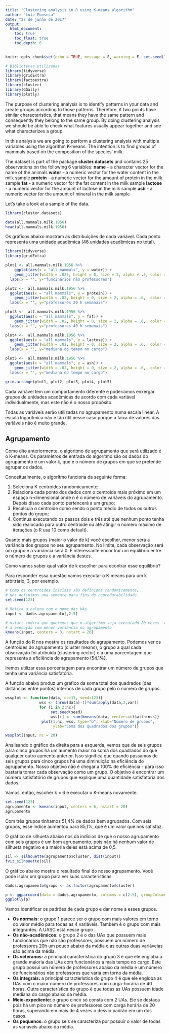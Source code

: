 ```yaml
---
title: "Clustering analysis in R using K-means algorithm"
author: "Luiz Fonseca"
date: "27 de junho de 2017"
output:
  html_document:
    toc: true
    toc_float: true
    toc_depth: 6
---
```


```r
knitr::opts_chunk$set(echo = TRUE, message = F, warning = F, set.seed(123))
```

```r
# Bibliotecas utilizadas
library(tidyverse)
library(gridExtra)
library(factoextra)
library(cluster)
library(GGally)
library(plotly)
```

The purpose of clustering analysis is to identify patterns in your data and create groups according to those patterns. Therefore, if two points have similar characteristics, that means they have the same pattern and consequently they belong to the same group. By doing clustering analysis we should be able to check what features usually appear together and see what characterizes a group. 

In this analysis we are going to perform a clustering analysis with multiple variables using the algorithm K-means. The intention is to find groups of mammals based on the composition of the species' milk.

The dataset is part of the package **cluster.datasets** and contains 25 observations on the following 6 variables:
**name** - a character vector for the name of the animals
**water** - a numeric vector for the water content in the milk sample
**protein** - a numeric vector for the amount of protein in the milk sample
**fat** - a numeric vector for the fat content in the milk sample
**lactose** - a numeric vector for the amount of lactose in the milk sample
**ash** - a numeric vector for the amount of mineral in the milk sample

Let's take a look at a sample of the data.

```r
library(cluster.datasets)

data(all.mammals.milk.1956)
head(all.mammals.milk.1956)
```


Os gráficos abaixo mostram as distribuições de cada variável. Cada ponto representa uma unidade acadêmica (46 unidades acadêmicas no total).

```r
library(tidyverse)
library(gridExtra)

plot1 <- all.mammals.milk.1956 %>% 
    ggplot(aes(x = "all mammals", y = water)) + 
    geom_jitter(width = .025, height = 0, size = 2, alpha = .5, color = "blue") +
  labs(x = "", y="funcinários não professores")

plot2 <-  all.mammals.milk.1956 %>%
  ggplot(aes(x = "all mammals", y = protein)) + 
    geom_jitter(width = .02, height = 0, size = 2, alpha = .6,  color = "orange") +
  labs(x = "", y="professores 20 h semanais")

plot3 <-  all.mammals.milk.1956 %>%
  ggplot(aes(x = "all mammals", y = fat)) + 
    geom_jitter(width = .02, height = 0, size = 2, alpha = .6,  color = "green") +
  labs(x = "", y="professores 40 h semanais")

plot4 <-  all.mammals.milk.1956 %>%
  ggplot(aes(x = "all mammals", y = lactose)) + 
    geom_jitter(width = .02, height = 0, size = 2, alpha = .6,  color = "red") +
  labs(x = "", y="mediana do tempo no cargo")

plot5 <-  all.mammals.milk.1956 %>%
  ggplot(aes(x = "all mammals", y = ash)) + 
    geom_jitter(width = .02, height = 0, size = 2, alpha = .6,  color = "violet") +
  labs(x = "", y="mediana do tempo no cargo")

grid.arrange(plot1, plot2, plot3, plot4, plot5)
```

Cada variável tem um comportamento diferente e poderíamos enxergar grupos de unidades acadêmicas de acordo com cada variável individualmente, mas este não é o nosso propósito.

Todas as variáveis serão utilizadas no agrupamento numa escala linear. A escala logarítmica não é tão útil nesse caso porque a faixa de valores das variáveis não é muito grande.

## Agrupamento

Como dito anteriormente, o algoritmo de agrupamento que será utilizado é o K-means. Os paramêtros de entrada do algorítmo são os dados do agrupamento e um valor k, que é o número de grupos em que se pretende agrupar os dados. 

Conceitualmente, o algorítmo funciona da seguinte forma:

<ol>
<li> Seleciona K centroides randomicamente; </li>
<li> Relaciona cada ponto dos dados com o centroide mais próximo em um espaço n-dimensional onde n é o número de variáveis do agrupamento. Depois disso cada ponto pertencerá a um grupo;</li>
<li> Recalcula o centroide como sendo o ponto médio de todos os outros pontos do grupo;</li>
<li> Continua executando os passos dois e três até que nenhum ponto tenha sido realocado para outro centroide ou até atingir o número máximo de iterações (o R usa 10 como default).</li>
</ol>

Quanto mais grupos (maior o valor de k) você escolher, menor será a variância dos grupos no seu agrupamento. No limite, cada observação será um grupo e a variância será 0. É interessante encontrar um equilíbrio entre o número de grupos e a variância destes.

Como vamos saber qual valor de k escolher para econtrar esse equilíbrio?

Para responder essa questão vamos executar o K-means para um k arbitrário, 3, por exemplo.

```r
# Como os centroides iniciais são definidos randomicamente, 
# nós definimos uma semente para fins de reprodutabilidade.
set.seed(123)

# Retira a coluna com o nome das UAs
input <- dados.agrupamento[,2:5]

# nstart indica que queremos que o algoritmo seja executado 20 vezes. A função irá selecionar
# a execução com menor variância no agrupamento
kmeans(input, centers = 3, nstart = 20)
```

A função do R nos mostra os resultados do agrupamento. Podemos ver os centroides do agrupamento (cluster means), o grupo a qual cada observação foi atribuída (clustering vector) e a uma porcentagem que representa a eficiência do agrupamento (54.1%). 

Iremos utilizar essa porcentagem para encontrar um número de grupos que tenha uma variância satisfatória.

A função abaixo produz um gráfico da soma total dos quadrados (das distâncias entre pontos) internos de cada grupo pelo o número de grupos.

```r
wssplot <- function(data, nc=15, seed=123){
               wss <- (nrow(data)-1)*sum(apply(data,2,var))
               for (i in 2:nc){
                    set.seed(seed)
                    wss[i] <- sum(kmeans(data, centers=i)$withinss)}
                plot(1:nc, wss, type="b", xlab="Número de grupos",
                     ylab="Soma dos quadrados dos grupos")}

wssplot(input, nc = 20)
```

Analisando o gráfico da direita para a esquerda, vemos que de seis grupos para cinco grupos há um aumento maior na soma dos quadrados do que qualquer outro aumento anterior. Isso significa que quando passamos de seis grupos para cinco grupos há uma diminuição na eficiência do agrupamento. Nosso objetivo não é chegar a 100% de eficiência - para isso bastaria tomar cada observação como um grupo. O objetivo é encontrar um número satisfatório de grupos que explique uma quantidade satisfatória dos dados. 

Vamos, então, escoher k = 6 e executar o K-means novamente.

```r
set.seed(123)
agrupamento <- kmeans(input, centers = 6, nstart = 20)
agrupamento
```

Com três grupos tínhamos 51,4% de dados bem agrupados. Com seis grupos, esse índice aumentou para 85,1%, que é um valor que nos satisfaz.

O gráfico de silhueta abaixo nos dá indícios de que o nosso agrupamento com seis grupos é um bom agrupamento, pois não há nenhum valor de silhueta negativo e a maioria deles está acima de 0,5.

```r
sil <- silhouette(agrupamento$cluster, dist(input))
fviz_silhouette(sil)
```

O gráfico abaixo mostra o resultado final do nosso agrupamento. Você pode isolar um grupo para ver suas características.

```r
dados.agrupamento$grupo <- as.factor(agrupamento$cluster)

p <- ggparcoord(data = dados.agrupamento, columns = c(2:5), groupColumn = "grupo", scale = "std") + labs(x = "Variável", y = "valor (em unidade de desvios-padrões)", title = "Resultado do agrupamento")
ggplotly(p)
```

Vamos identificar os padrões de cada grupo e dar nome a esses grupos.

<ul>
<li> <b>Os normais:</b> o grupo 1 parece ser o grupo com mais valores em torno do valor médio para todas as 4 variáveis. Também é o grupo com mais integrantes. A UASC está nesse grupo</li>
<li> <b>Os não-acadêmicos:</b> o grupo 2 é o das UAs que possuem mais funcionários que não são professores, possuem um número de professores 20h um pouco abaixo da média e as outras duas variáveias são acima da média. </li>
<li> <b>Os veteranos:</b> a principal característica do grupo 3 é que ele engloba a grande maioria das UAs com funcionários a mais tempo no cargo. Este grupo possui um número de professores abaixo da média e um número de funcionários não professores que varia em torno da média.</li>

<li> <b>Os integrais:</b> a principal característica do grupo 4 é que ele engloba as UAs com o maior número de professores com carga-horária de 40 horas. Outra característica do grupo é que todas as UAs possuem idade mediana do cargo abaixo da média.</li>

<li> <b>Meio-expediente:</b> o grupo cinco só consta com 2 UAs. Ele se destaca pois há um pico no número de professores com carga horária de 20 horas, superando em mais de 4 vezes o desvio padrão em um dos casos. </li>

<li> <b>Os pequenos:</b> o grupo seis se caracteriza por possuir o valor de todas as variáveis abaixo da média.</li>

</ul>
<br>
<br>
<br>